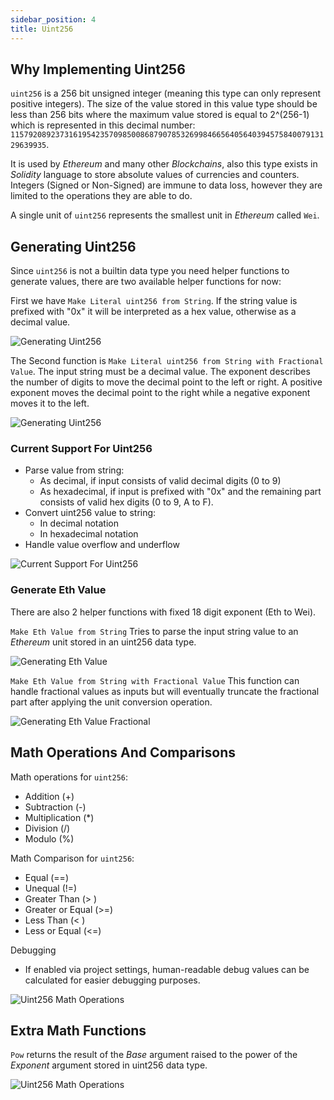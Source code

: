 ```yaml
---
sidebar_position: 4
title: Uint256
---
```


## Why Implementing Uint256

`uint256` is a 256 bit unsigned integer (meaning this type can only represent positive integers). 
The size of the value stored in this value type should be less than 256 bits where the maximum value stored is equal to 2^(256-1) which is represented in this
decimal number: `115792089237316195423570985008687907853269984665640564039457584007913129639935`.

It is used by *Ethereum* and many other *Blockchains*, also this type exists in *Solidity* language to store absolute values of currencies and counters. 
Integers (Signed or Non-Signed) are immune to data loss, however they are limited to the operations they are able to do.

A single unit of `uint256` represents the smallest unit in *Ethereum* called `Wei`.

## Generating Uint256
Since `uint256` is not a builtin data type you need helper functions to generate values, there are two available helper functions for now:

First we have `Make Literal uint256 from String`. If the string value is prefixed with "0x" it will be interpreted as a hex value, otherwise as a decimal value.

![Generating Uint256](_static/img/uint256/02_generate_uint256.png)

The Second function is `Make Literal uint256 from String with Fractional Value`. The input string must be a decimal value.
The exponent describes the number of digits to move the decimal point to the left or right. A positive exponent moves the decimal point to the right while a negative exponent moves it to the left.

![Generating Uint256](_static/img/uint256/02_generate_uint256_fractional.png)

### Current Support For Uint256
 * Parse value from string:
    * As decimal, if input consists of valid decimal digits (0 to 9)
    * As hexadecimal, if input is prefixed with "0x" and the remaining part consists of valid hex digits (0 to 9, A to F).
 * Convert uint256 value to string:
    * In decimal notation
    * In hexadecimal notation
 * Handle value overflow and underflow

![Current Support For Uint256](_static/img/uint256/03_uint256_support.png)

### Generate Eth Value

There are also 2 helper functions with fixed 18 digit exponent (Eth to Wei).

`Make Eth Value from String` Tries to parse the input string value to an *Ethereum* unit stored in an uint256 data type.

![Generating Eth Value](_static/img/uint256/04_make_eth.png)

`Make Eth Value from String with Fractional Value` This function can handle fractional values as inputs but will eventually truncate the fractional part after applying the unit conversion operation.

![Generating Eth Value Fractional](_static/img/uint256/04_make_eth_fractional.png)

## Math Operations And Comparisons

Math operations for `uint256`:
* Addition          (+)
* Subtraction       (-)
* Multiplication    (*)
* Division          (/)
* Modulo            (%)

Math Comparison for `uint256`:
* Equal             (==)
* Unequal           (!=)
* Greater Than      (> )
* Greater or Equal  (>=)
* Less Than         (< )
* Less or Equal     (<=)

Debugging
* If enabled via project settings, human-readable debug values can be calculated for easier debugging purposes. 

![Uint256 Math Operations](_static/img/uint256/01_uint256_operations.png)

## Extra Math Functions
`Pow` returns the result of the *Base* argument raised to the power of the *Exponent* argument stored in uint256 data type.

![Uint256 Math Operations](_static/img/uint256/05_pow.png)

